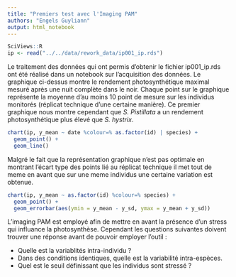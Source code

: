 ```yaml
---
title: "Premiers test avec l'Imaging PAM"
authors: "Engels Guyliann"
output: html_notebook
---
```


```r
SciViews::R
ip <- read("../../data/rework_data/ip001_ip.rds")
```

Le traitement des données qui ont permis d'obtenir le fichier ip001_ip.rds ont été réalisé dans un notebook sur l'acquisition des données. Le graphique ci-dessus montre le rendement photosynthétique maximal mesuré après une nuit complète dans le noir.
Chaque point sur le graphique représente la moyenne d'au moins 10 point de mesure sur les individus monitorés (réplicat technique d'une certaine manière).  Ce premier graphique nous montre cependant que *S. Pistillata* a un rendement photosynthétique plus élevé que *S. hystrix*.  

```r
chart(ip, y_mean ~ date %colour=% as.factor(id) | species) +
  geom_point() +
  geom_line()
```

Malgré le fait que la représentation graphique n'est pas optimale en montrant l'écart type des points lié au réplicat technique il met tout de meme en avant que sur une meme individus une certaine variation est obtenue. 

```r
chart(ip, y_mean ~ as.factor(id) %colour=% species) +
  geom_point() +
  geom_errorbar(aes(ymin = y_mean - y_sd, ymax = y_mean + y_sd))
```

L'imaging PAM est employé afin de mettre en avant la présence d'un stress qui influance la photosynthèse. Cependant les questions suivantes doivent trouver une réponse avant de pouvoir employer l'outil :

- Quelle est la variablités intra-individu ?
- Dans des conditions identiques, quelle est la variabilité intra-espèces.
- Quel est le seuil définissant que les individus sont stressé ? 

